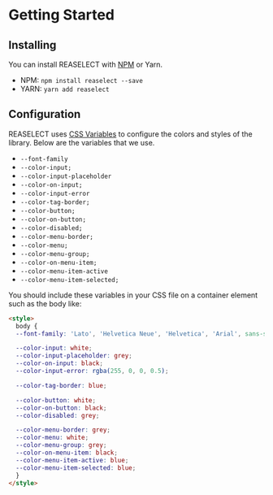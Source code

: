 
<Meta title="Docs/Getting Started" />

# Getting Started

## Installing

You can install REASELECT with [NPM](https://www.npmjs.com/package/reaselect) or Yarn.

- NPM: `npm install reaselect --save`
- YARN: `yarn add reaselect`

## Configuration
REASELECT uses [CSS Variables](https://developer.mozilla.org/en-US/docs/Web/CSS/Using_CSS_variables)
to configure the colors and styles of the library. Below are the variables
that we use.

- `--font-family`
- `--color-input;`
- `--color-input-placeholder`
- `--color-on-input;`
- `--color-input-error`
- `--color-tag-border;`
- `--color-button;`
- `--color-on-button;`
- `--color-disabled;`
- `--color-menu-border;`
- `--color-menu;`
- `--color-menu-group;`
- `--color-on-menu-item;`
- `--color-menu-item-active`
- `--color-menu-item-selected;`

You should include these variables in your CSS file
on a container element such as the body like:

```html
<style>
  body {
  --font-family: 'Lato', 'Helvetica Neue', 'Helvetica', 'Arial', sans-serif;

  --color-input: white;
  --color-input-placeholder: grey;
  --color-on-input: black;
  --color-input-error: rgba(255, 0, 0, 0.5);

  --color-tag-border: blue;

  --color-button: white;
  --color-on-button: black;
  --color-disabled: grey;

  --color-menu-border: grey;
  --color-menu: white;
  --color-menu-group: grey;
  --color-on-menu-item: black;
  --color-menu-item-active: blue;
  --color-menu-item-selected: blue;
  }
</style>
```
